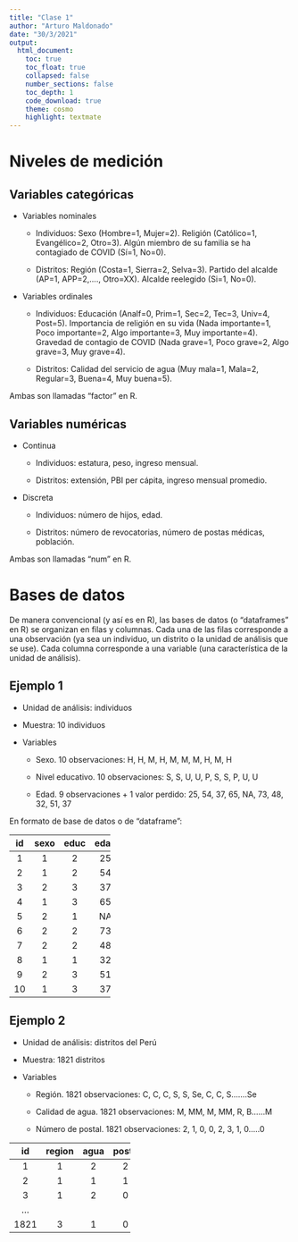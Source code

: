 ```yaml
---
title: "Clase 1"
author: "Arturo Maldonado"
date: "30/3/2021"
output: 
  html_document:
    toc: true
    toc_float: true
    collapsed: false
    number_sections: false
    toc_depth: 1
    code_download: true
    theme: cosmo
    highlight: textmate
---
```


# Niveles de medición

## Variables categóricas

-   Variables nominales

    -   Individuos: Sexo (Hombre=1, Mujer=2). Religión (Católico=1, Evangélico=2, Otro=3). Algún miembro de su familia se ha contagiado de COVID (Sí=1, No=0).

    -   Distritos: Región (Costa=1, Sierra=2, Selva=3). Partido del alcalde (AP=1, APP=2,...., Otro=XX). Alcalde reelegido (Si=1, No=0).

-   Variables ordinales

    -   Individuos: Educación (Analf=0, Prim=1, Sec=2, Tec=3, Univ=4, Post=5). Importancia de religión en su vida (Nada importante=1, Poco importante=2, Algo importante=3, Muy importante=4). Gravedad de contagio de COVID (Nada grave=1, Poco grave=2, Algo grave=3, Muy grave=4).

    -   Distritos: Calidad del servicio de agua (Muy mala=1, Mala=2, Regular=3, Buena=4, Muy buena=5).

Ambas son llamadas "factor" en R.

## Variables numéricas

-   Continua

    -   Individuos: estatura, peso, ingreso mensual.

    -   Distritos: extensión, PBI per cápita, ingreso mensual promedio.

-   Discreta

    -   Individuos: número de hijos, edad.

    -   Distritos: número de revocatorias, número de postas médicas, población.

Ambas son llamadas "num" en R.

# Bases de datos

De manera convencional (y así es en R), las bases de datos (o "dataframes" en R) se organizan en filas y columnas. Cada una de las filas corresponde a una observación (ya sea un individuo, un distrito o la unidad de análisis que se use). Cada columna corresponde a una variable (una característica de la unidad de análisis).

## Ejemplo 1

-   Unidad de análisis: individuos

-   Muestra: 10 individuos

-   Variables

    -   Sexo. 10 observaciones: H, H, M, H, M, M, M, H, M, H

    -   Nivel educativo. 10 observaciones: S, S, U, U, P, S, S, P, U, U

    -   Edad. 9 observaciones + 1 valor perdido: 25, 54, 37, 65, NA, 73, 48, 32, 51, 37

En formato de base de datos o de "dataframe":

+----+------+------+------+
| id | sexo | educ | edad |
+:==:+:====:+:====:+:====:+
| 1  | 1    | 2    | 25   |
+----+------+------+------+
| 2  | 1    | 2    | 54   |
+----+------+------+------+
| 3  | 2    | 3    | 37   |
+----+------+------+------+
| 4  | 1    | 3    | 65   |
+----+------+------+------+
| 5  | 2    | 1    | NA   |
+----+------+------+------+
| 6  | 2    | 2    | 73   |
+----+------+------+------+
| 7  | 2    | 2    | 48   |
+----+------+------+------+
| 8  | 1    | 1    | 32   |
+----+------+------+------+
| 9  | 2    | 3    | 51   |
+----+------+------+------+
| 10 | 1    | 3    | 37   |
+----+------+------+------+

## Ejemplo 2

-   Unidad de análisis: distritos del Perú

-   Muestra: 1821 distritos

-   Variables

    -   Región. 1821 observaciones: C, C, C, S, S, Se, C, C, S.......Se

    -   Calidad de agua. 1821 observaciones: M, MM, M, MM, R, B......M

    -   Número de postal. 1821 observaciones: 2, 1, 0, 0, 2, 3, 1, 0.....0

+------+--------+------+-------+
| id   | region | agua | posta |
+:====:+:======:+:====:+:=====:+
| 1    | 1      | 2    | 2     |
+------+--------+------+-------+
| 2    | 1      | 1    | 1     |
+------+--------+------+-------+
| 3    | 1      | 2    | 0     |
+------+--------+------+-------+
| ...  |        |      |       |
+------+--------+------+-------+
| 1821 | 3      | 1    | 0     |
+------+--------+------+-------+
